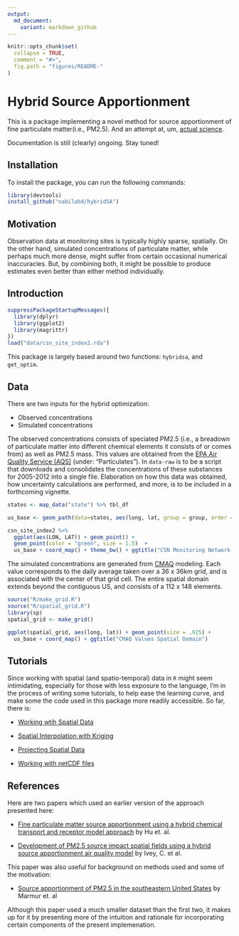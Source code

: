 ```yaml
---
output:
  md_document:
    variant: markdown_github
---
```


<!-- README.md is generated from README.Rmd. Please edit that file -->

```r
knitr::opts_chunk$set(
  collapse = TRUE,
  comment = "#>",
  fig.path = "figures/README-"
)
```


# Hybrid Source Apportionment

This is a package implementing a novel method for source apportionment of fine particulate matter(i.e., PM2.5). And an attempt at, um, [actual science](http://simplystatistics.org/2013/01/23/statisticians-and-computer-scientists-if-there-is-no-code-there-is-no-paper/).

Documentation is still (clearly) ongoing. Stay tuned!

## Installation

To install the package, you can run the following commands:

```r
library(devtools)
install_github("nabilabd/hybridSA")
```


## Motivation

Observation data at monitoring sites is typically highly sparse, spatially. On the other hand, simulated concentrations of particulate matter, while perhaps much more dense, might suffer from certain occasional numerical inaccuracies. But, by combining both, it might be possible to produce estimates even better than either method individually. 


## Introduction

```r

suppressPackageStartupMessages({
  library(dplyr)
  library(ggplot2)
  library(magrittr)
})
load("data/csn_site_index2.rda")
```


This package is largely based around two functions: `hybridsa`, and `get_optim`.


## Data

There are two inputs for the hybrid optimization: 

* Observed concentrations
* Simulated concentrations

The observed concentrations consists of speciated PM2.5 (i.e., a breadown of particulate matter into different chemical elements it consists of or comes from) as well as PM2.5 mass. This values are obtained from the [EPA Air Quality Service (AQS)](http://aqsdr1.epa.gov/aqsweb/aqstmp/airdata/download_files.html#Daily) (under: "Particulates"). In `data-raw` is to be a script that downloads and consolidates the concentrations of these substances for 2005-2012 into a single file. Elaboration on how this data was obtained, how uncertainty calculations are performed, and more, is to be included in a forthcoming vignette.

```r
states <- map_data("state") %>% tbl_df

us_base <- geom_path(data=states, aes(long, lat, group = group, order = order))

csn_site_index2 %>% 
  ggplot(aes(LON, LAT)) + geom_point() + 
  geom_point(color = "green", size = 1.5)  + 
  us_base + coord_map() + theme_bw() + ggtitle("CSN Monitoring Network - Sites Used") 

```

The simulated concentrations are generated from [CMAQ](https://www.cmascenter.org/cmaq/) modeling. Each value corresponds to the daily average taken over a 36 x 36km grid, and is associated with the center of that grid cell. The entire spatial domain extends beyond the contiguous US, and consists of a 112 x 148 elements. 

```r

source("R/make_grid.R")
source("R/spatial_grid.R")
library(sp)
spatial_grid <- make_grid()

ggplot(spatial_grid, aes(long, lat)) + geom_point(size = .025) + 
  us_base + coord_map() + ggtitle("CMAQ Values Spatial Domain")
```



## Tutorials 

Since working with spatial (and spatio-temporal) data in `R` might seem intimidating, especially for those with less exposure to the language, I'm in the process of writing some tutorials, to help ease the learning curve, and make some the code used in this package more readily accessible. So far, there is: 

* [Working wtih Spatial Data](http://rpubs.com/nabilabd/134781)

* [Spatial Interpolation with Kriging](http://rpubs.com/nabilabd/118172) 

* [Projecting Spatial Data](http://rpubs.com/nabilabd/142092)

* [Working with netCDF files](http://rpubs.com/nabilabd/119121)


## References

Here are two papers which used an earlier version of the approach presented here: 

* [Fine particulate matter source apportionment using a hybrid chemical transport and receptor model approach](http://atmos-chem-phys.net/14/5415/2014/) by Hu et. al.

* [Development of PM2.5 source impact spatial fields using a hybrid source apportionment air quality model](http://www.geosci-model-dev.net/8/2153/2015/gmd-8-2153-2015.html) by Ivey, C. et al.

This paper was also useful for background on methods used and some of the motivation:

* [Source apportionment of PM2.5 in the southeastern United States](http://www.sciencedirect.com/science/article/pii/S1352231005011945) by Marmur et. al

Although this paper used a much smaller dataset than the first two, it makes up for it by presenting more of the intuition and rationale for incorporating certain components of the present implemenation.
